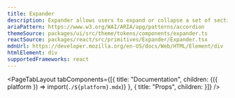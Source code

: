 ```yaml
---
title: Expander
description: Expander allows users to expand or collapse a set of sections.
ariaPattern: https://www.w3.org/WAI/ARIA/apg/patterns/accordion
themeSource: packages/ui/src/theme/tokens/components/expander.ts
reactSource: packages/react/src/primitives/Expander/Expander.tsx
mdnUrl: https://developer.mozilla.org/en-US/docs/Web/HTML/Element/div
htmlElement: div
supportedFrameworks: react
---
```



<PageTabLayout 
  tabComponents={[{
    title: "Documentation", 
    children: <Fragment>{({ platform }) => import(`./${platform}.mdx`)}</Fragment>
  },
  {
    title: "Props", 
    children: <PropsTab propsData={propsData} />
  }]}
/>
